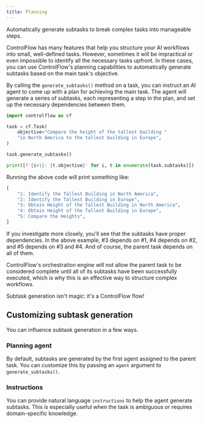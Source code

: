```yaml
---
title: Planning
---
```


<Tip>
Automatically generate subtasks to break complex tasks into manageable steps.
</Tip>

ControlFlow has many features that help you structure your AI workflows into small, well-defined tasks. However, sometimes it will be impractical or even impossible to identify all the necessary tasks upfront. In these cases, you can use ControlFlow's planning capabilities to automatically generate subtasks based on the main task's objective.

By calling the `generate_subtasks()` method on a task, you can instruct an AI agent to come up with a plan for achieving the main task. The agent will generate a series of subtasks, each representing a step in the plan, and set up the necessary dependencies between them.



```python
import controlflow as cf

task = cf.Task(
    objective="Compare the height of the tallest building "
    "in North America to the tallest building in Europe",
)

task.generate_subtasks()

print([f'{i+1}: {t.objective}' for i, t in enumerate(task.subtasks)])
```

Running the above code will print something like:

```python
[
    "1: Identify the Tallest Building in North America",
    "2: Identify the Tallest Building in Europe",
    "3: Obtain Height of the Tallest Building in North America",
    "4: Obtain Height of the Tallest Building in Europe",
    "5: Compare the Heights",
]
 ```
If you investigate more closely, you'll see that the subtasks have proper dependencies. In the above example, #3 depends on #1, #4 depends on #2, and #5 depends on #3 and #4. And of course, the parent task depends on all of them. 

ControlFlow's orchestration engine will not allow the parent task to be considered complete until all of its subtasks have been successfully executed, which is why this is an effective way to structure complex workflows.

<Tip>
Subtask generation isn't magic: it's a ControlFlow flow!
</Tip>

## Customizing subtask generation
You can influence subtask generation in a few ways.

### Planning agent

By default, subtasks are generated by the first agent assigned to the parent task. You can customize this by passing an `agent` argument to `generate_subtasks()`.


### Instructions

You can provide natural language `instructions` to help the agent generate subtasks. This is especially useful when the task is ambiguous or requires domain-specific knowledge.
